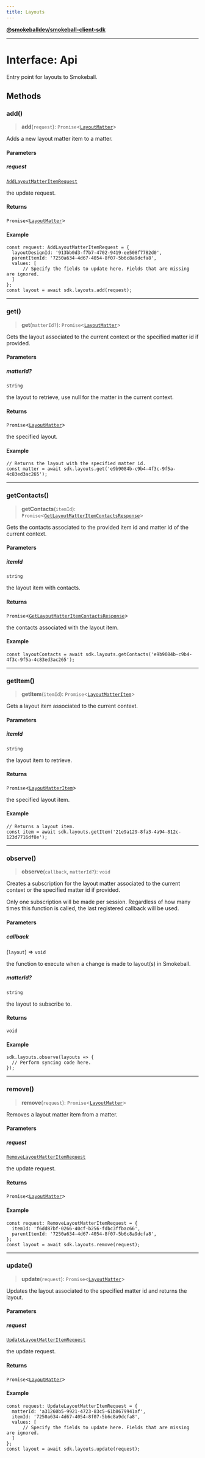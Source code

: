 ```yaml
---
title: Layouts
---
```

[**@smokeballdev/smokeball-client-sdk**](./../../../../README)

***

# Interface: Api

Entry point for layouts to Smokeball.

## Methods

### add()

> **add**(`request`): `Promise`\<[`LayoutMatter`](./LayoutMatter)\>

Adds a new layout matter item to a matter.

#### Parameters

##### request

[`AddLayoutMatterItemRequest`](./AddLayoutMatterItemRequest)

the update request.

#### Returns

`Promise`\<[`LayoutMatter`](./LayoutMatter)\>

#### Example

```
const request: AddLayoutMatterItemRequest = {
  layoutDesignId: '913bb0d3-f7b7-4702-9419-ee508f7782d0',
  parentItemId: '7250a634-4d67-4054-8f07-5b6c8a9dcfa8',
  values: [
      // Specify the fields to update here. Fields that are missing are ignored.
  ]
};
const layout = await sdk.layouts.add(request);
```

***

### get()

> **get**(`matterId?`): `Promise`\<[`LayoutMatter`](./LayoutMatter)\>

Gets the layout associated to the current context or the specified matter id if provided.

#### Parameters

##### matterId?

`string`

the layout to retrieve, use null for the matter in the current context.

#### Returns

`Promise`\<[`LayoutMatter`](./LayoutMatter)\>

the specified layout.

#### Example

```
// Returns the layout with the specified matter id.
const matter = await sdk.layouts.get('e9b9084b-c9b4-4f3c-9f5a-4c83ed3ac265');
```

***

### getContacts()

> **getContacts**(`itemId`): `Promise`\<[`GetLayoutMatterItemContactsResponse`](./GetLayoutMatterItemContactsResponse)\>

Gets the contacts associated to the provided item id and matter id of the current context.

#### Parameters

##### itemId

`string`

the layout item with contacts.

#### Returns

`Promise`\<[`GetLayoutMatterItemContactsResponse`](./GetLayoutMatterItemContactsResponse)\>

the contacts associated with the layout item.

#### Example

```
const layoutContacts = await sdk.layouts.getContacts('e9b9084b-c9b4-4f3c-9f5a-4c83ed3ac265');
```

***

### getItem()

> **getItem**(`itemId`): `Promise`\<[`LayoutMatterItem`](./LayoutMatterItem)\>

Gets a layout item associated to the current context.

#### Parameters

##### itemId

`string`

the layout item to retrieve.

#### Returns

`Promise`\<[`LayoutMatterItem`](./LayoutMatterItem)\>

the specified layout item.

#### Example

```
// Returns a layout item.
const item = await sdk.layouts.getItem('21e9a129-8fa3-4a94-812c-123d7716df8e');
```

***

### observe()

> **observe**(`callback`, `matterId?`): `void`

Creates a subscription for the layout matter associated to the current context or the specified matter id if provided.

Only one subscription will be made per session. Regardless of how many times this function is called, the last registered callback will be used.

#### Parameters

##### callback

(`layout`) => `void`

the function to execute when a change is made to layout(s) in Smokeball.

##### matterId?

`string`

the layout to subscribe to.

#### Returns

`void`

#### Example

```
sdk.layouts.observe(layouts => {
  // Perform syncing code here.
});
```

***

### remove()

> **remove**(`request`): `Promise`\<[`LayoutMatter`](./LayoutMatter)\>

Removes a layout matter item from a matter.

#### Parameters

##### request

[`RemoveLayoutMatterItemRequest`](./RemoveLayoutMatterItemRequest)

the update request.

#### Returns

`Promise`\<[`LayoutMatter`](./LayoutMatter)\>

#### Example

```
const request: RemoveLayoutMatterItemRequest = {
  itemId: 'f6dd87bf-0266-40cf-b256-fdbc3ffbac66',
  parentItemId: '7250a634-4d67-4054-8f07-5b6c8a9dcfa8',
};
const layout = await sdk.layouts.remove(request);
```

***

### update()

> **update**(`request`): `Promise`\<[`LayoutMatter`](./LayoutMatter)\>

Updates the layout associated to the specified matter id and returns the layout.

#### Parameters

##### request

[`UpdateLayoutMatterItemRequest`](./UpdateLayoutMatterItemRequest)

the update request.

#### Returns

`Promise`\<[`LayoutMatter`](./LayoutMatter)\>

#### Example

```
const request: UpdateLayoutMatterItemRequest = {
  matterId: 'a31260b5-9921-4723-83c5-61b8679941af',
  itemId: '7250a634-4d67-4054-8f07-5b6c8a9dcfa8',
  values: [
      // Specify the fields to update here. Fields that are missing are ignored.
  ]
};
const layout = await sdk.layouts.update(request);
```
